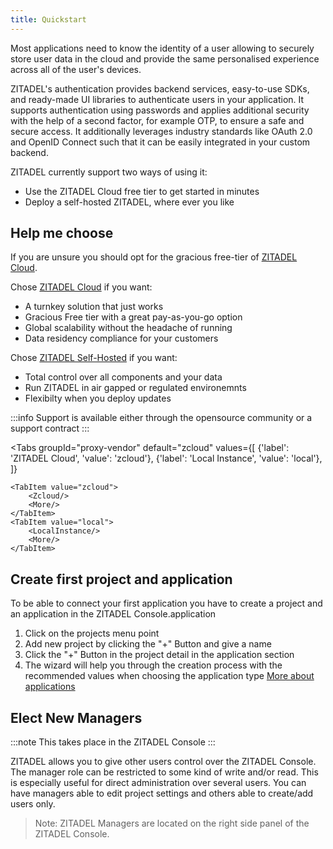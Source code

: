 ```yaml
---
title: Quickstart 
---
```




Most applications need to know the identity of a user allowing to securely store user data in the cloud and provide the same personalised experience across all of the user's devices.

ZITADEL's authentication provides backend services, easy-to-use SDKs, and ready-made UI libraries to authenticate users in your application. It supports authentication using passwords and applies additional security with the help of a second factor, for example OTP, to ensure a safe and secure access.
It additionally leverages industry standards like OAuth 2.0 and OpenID Connect such that it can be easily integrated in your custom backend.

ZITADEL currently support two ways of using it:
- Use the ZITADEL Cloud free tier to get started in minutes
- Deploy a self-hosted ZITADEL, where ever you like

## Help me choose

If you are unsure you should opt for the gracious free-tier of [ZITADEL Cloud](../manage/cloud/overview).

Chose [ZITADEL Cloud](../manage/cloud/overview) if you want:

- A turnkey solution that just works
- Gracious Free tier with a great pay-as-you-go option
- Global scalability without the headache of running
- Data residency compliance for your customers

Chose [ZITADEL Self-Hosted](../deploy/overview) if you want:

- Total control over all components and your data
- Run ZITADEL in air gapped or regulated environemnts
- Flexibilty when you deploy updates

:::info
Support is available either through the opensource community or a support contract
:::

<Tabs
    groupId="proxy-vendor"
    default="zcloud"
    values={[
        {'label': 'ZITADEL Cloud', 'value': 'zcloud'},
        {'label': 'Local Instance', 'value': 'local'},
    ]}
>
    <TabItem value="zcloud">
        <Zcloud/>
        <More/>
    </TabItem>
    <TabItem value="local">
        <LocalInstance/>
        <More/>
    </TabItem>
</Tabs>

## Create first project and application

To be able to connect your first application you have to create a project and an application in the ZITADEL Console.application

1. Click on the projects menu point
2. Add new project by clicking the "+" Button and give a name
3. Click the "+" Button in the project detail in the application section
4. The wizard will help you through the creation process with the recommended values when choosing the application type [More about applications](../manage/console/applications)

## Elect New Managers

:::note
This takes place in the ZITADEL Console
:::

ZITADEL allows you to give other users control over the ZITADEL Console. The manager role can be restricted to some kind of write and/or read.
This is especially useful for direct administration over several users. You can have managers able to edit project settings and others able to create/add users only.

> Note: ZITADEL Managers are located on the right side panel of the ZITADEL Console.
